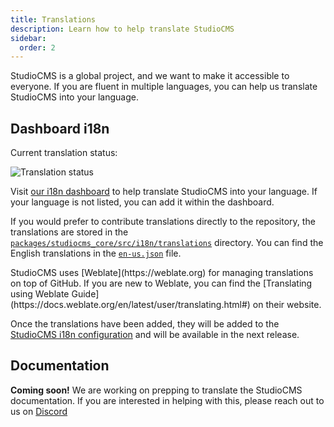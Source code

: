 ```yaml
---
title: Translations
description: Learn how to help translate StudioCMS
sidebar:
  order: 2
---
```



StudioCMS is a global project, and we want to make it accessible to everyone. If you are fluent in multiple languages, you can help us translate StudioCMS into your language.

## Dashboard i18n

Current translation status:

<img src="https://i18n.studiocms.dev/widget/studiocms/horizontal-auto.svg" alt="Translation status" />

Visit [our i18n dashboard](https://i18n.studiocms.dev) to help translate StudioCMS into your language. If your language is not listed, you can add it within the dashboard.

If you would prefer to contribute translations directly to the repository, the translations are stored in the [`packages/studiocms_core/src/i18n/translations`](https://github.com/withstudiocms/studiocms/tree/main/packages/studiocms_core/src/i18n/translations/) directory. You can find the English translations in the [`en-us.json`](https://github.com/withstudiocms/studiocms/blob/main/packages/studiocms_core/src/i18n/translations/en-us.json) file.

<ReadMore>
StudioCMS uses [Weblate](https://weblate.org) for managing translations on top of GitHub. If you are new to Weblate, you can find the [Translating using Weblate Guide](https://docs.weblate.org/en/latest/user/translating.html#) on their website.
</ReadMore>

Once the translations have been added, they will be added to the [StudioCMS i18n configuration](https://github.com/withstudiocms/studiocms/blob/main/packages/studiocms_core/src/i18n/index.ts#L8) and will be available in the next release.

## Documentation

**Coming soon!** We are working on prepping to translate the StudioCMS documentation. If you are interested in helping with this, please reach out to us on [Discord](https://chat.studiocms.dev)